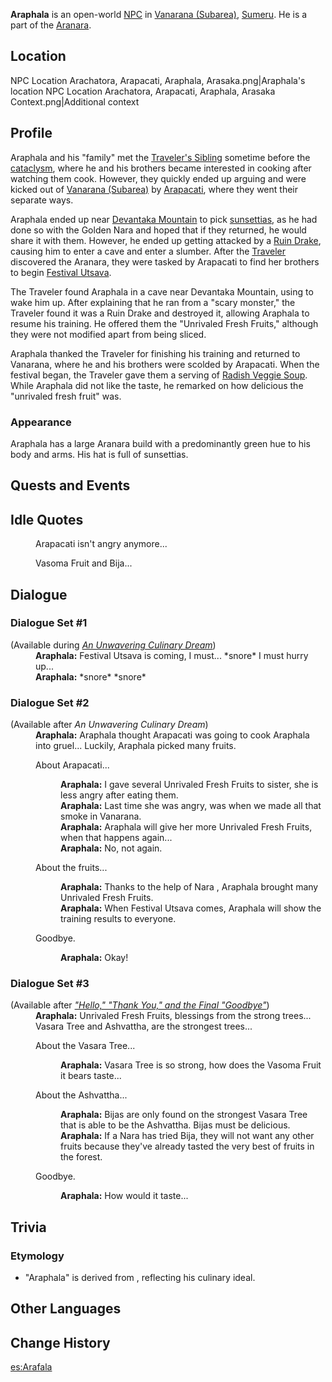 {{Character Infobox
|type             = Open-World NPC
|group            = Aranara
|image            = NPC Araphala.png
|region           = Sumeru
|location         = Sumeru
|affiliation      = 
|title            = 

|ancestry         = <!-- Clan/family -->
|father           = 
|mother           = 
|spouse           = 
|sibling          = Arapacati
|siblingNote      = sister
|sibling2         = Arasaka
|siblingNote2     = brother
|sibling3         = Arapas
|siblingNote3     = brother
|sibling4         = Arachatora
|siblingNote4     = brother
|child            = 
|relative         = 

|dialoguereward   = 
}}
'''Araphala''' is an open-world [[NPC]] in [[Vanarana (Subarea)]], [[Sumeru]]. He is a part of the [[Aranara]].

==Location==
<gallery>
NPC Location Arachatora, Arapacati, Araphala, Arasaka.png|Araphala's location
NPC Location Arachatora, Arapacati, Araphala, Arasaka Context.png|Additional context
</gallery>

==Profile==
Araphala and his "family" met the [[Traveler's Sibling]] sometime before the [[cataclysm]], where he and his brothers became interested in cooking after watching them cook. However, they quickly ended up arguing and were kicked out of [[Vanarana (Subarea)]] by [[Arapacati]], where they went their separate ways.

Araphala ended up near [[Devantaka Mountain]] to pick [[sunsettia]]s, as he had done so with the Golden Nara and hoped that if they returned, he would share it with them. However, he ended up getting attacked by a [[Ruin Drake]], causing him to enter a cave and enter a slumber. After the [[Traveler]] discovered the Aranara, they were tasked by Arapacati to find her brothers to begin [[Festival Utsava]].

The Traveler found Araphala in a cave near Devantaka Mountain, using {{Dendro}} to wake him up. After explaining that he ran from a "scary monster," the Traveler found it was a Ruin Drake and destroyed it, allowing Araphala to resume his training. He offered them the "Unrivaled Fresh Fruits," although they were not modified apart from being sliced.

Araphala thanked the Traveler for finishing his training and returned to Vanarana, where he and his brothers were scolded by Arapacati. When the festival began, the Traveler gave them a serving of [[Radish Veggie Soup]]. While Araphala did not like the taste, he remarked on how delicious the "unrivaled fresh fruit" was.

===Appearance===
Araphala has a large Aranara build with a predominantly green hue to his body and arms. His hat is full of sunsettias.

==Quests and Events==
{{Quests and Events}}

==Idle Quotes==
{{Dialogue Start}}
: {{DIcon|Idle}} Arapacati isn't angry anymore...
: {{DIcon|Idle}} Vasoma Fruit and Bija...
{{Dialogue End}}

==Dialogue==
===Dialogue Set #1===
{{Dialogue Start}}
;(Available during ''[[An Unwavering Culinary Dream]]'')
:'''Araphala:''' Festival Utsava is coming, I must... *snore* I must hurry up...
:'''Araphala:''' *snore* *snore*
{{Dialogue End}}

===Dialogue Set #2===
{{Dialogue Start}}
;(Available after ''An Unwavering Culinary Dream'')
:'''Araphala:''' Araphala thought Arapacati was going to cook Araphala into gruel... Luckily, Araphala picked many fruits.
:{{DIcon}} About Arapacati...
::'''Araphala:''' I gave several Unrivaled Fresh Fruits to sister, she is less angry after eating them.
::'''Araphala:''' Last time she was angry, was when we made all that smoke in Vanarana.
::'''Araphala:''' Araphala will give her more Unrivaled Fresh Fruits, when that happens again...
::'''Araphala:''' No, not again.
:{{DIcon}} About the fruits...
::'''Araphala:''' Thanks to the help of Nara {{Traveler}}, Araphala brought many Unrivaled Fresh Fruits.
::'''Araphala:''' When Festival Utsava comes, Araphala will show the training results to everyone.
:{{DIcon}} Goodbye.
::'''Araphala:''' Okay!
{{Dialogue End}}

===Dialogue Set #3===
{{Dialogue Start}}
;(Available after ''[["Hello," "Thank You," and the Final "Goodbye"]]'')
:'''Araphala:''' Unrivaled Fresh Fruits, blessings from the strong trees... Vasara Tree and Ashvattha, are the strongest trees...
:{{DIcon}} About the Vasara Tree...
::'''Araphala:''' Vasara Tree is so strong, how does the Vasoma Fruit it bears taste...
:{{DIcon}} About the Ashvattha...
::'''Araphala:''' Bijas are only found on the strongest Vasara Tree that is able to be the Ashvattha. Bijas must be delicious.
::'''Araphala:''' If a Nara has tried Bija, they will not want any other fruits because they've already tasted the very best of fruits in the forest.
:{{DIcon}} Goodbye.
::'''Araphala:''' How would it taste...
{{Dialogue End}}

==Trivia==
===Etymology===
* "Araphala" is derived from {{Lang|1=''phala''|sa=फल|sa_tl=fruit}}, reflecting his culinary ideal.

==Other Languages==
{{Other Languages
|default_hidden = 1
|en      = Araphala
|zhs     = 兰非拉
|zhs_rm  = Lánfēilā
|zht     = 蘭非拉
|zht_rm  = Lánfēilā
|ja      = アランファラ
|ja_rm   = Aranfara
|ko      = 아란팔라
|es      = Arafala
|fr      = Araphala
|ru      = Арафала
|th      = Araphala
|vi      = Araphala
|de      = Araphala
|id      = Araphala
|pt      = Araphala
|tr      = Araphala
|it      = Araphala
}}

==Change History==
{{Change History|3.0}}

[[es:Arafala]]